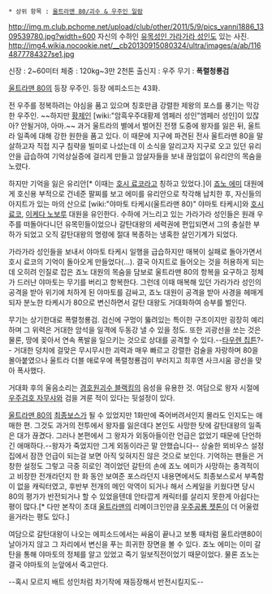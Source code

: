  * 상위 항목 : [[울트라맨 80/괴수 & 우주인 일람]]

http://img.m.club.pchome.net/upload/club/other/2011/5/9/pics_vanni1886_1309539780.jpg?width=600
자신의 수하인 [[유목성인 가라가라 성인]]도 있는 사진.
http://img4.wikia.nocookie.net/__cb20130915080324/ultra/images/a/ab/1164877784327se1.jpg

신장 : 2~60미터
체중 : 120kg~3만 2천톤
출신지 : 우주
무기 : '''폭렬청룡검'''

[[울트라맨 80]]의 등장 우주인. 등장 에피소드는 43화.

전 우주를 정복하려는 야심을 품고 있으며 칭호만큼 강렬한 제왕의 포스를 풍기는 막강한 우주인. ~~하지만 [[황제]]인 [wiki:"암흑우주대황제 엠페러 성인"엠페러 성인]이 있잖아? 안될거야, 아마.~~ 과거 울트라의 별에서 벌어진 전쟁 도중에 왕자를 잃은 뒤, 울트라 일족에 대해 강한 원한을 품고 있다. 이 때문에 지구에 파견된 전사 울트라맨 80을 말살하고자 직접 지구 침략을 빌미로 나섰는데 이 소식을 알리고자 지구로 오고 있던 유리안을 급습하여 기억상실증에 걸리게 만들고 암살자들을 보내 끊임없이 유리안의 목숨을 노렸다.

하지만 기억을 잃은 유리안[* 이때는 [[호시 료코]]라고 칭하고 있었다.]이 [[죠노 에미]] 대원에게 호신용 부적으로 건네준 팔찌를 보고 에미를 유리안으로 착각해 납치한 후, 자신들의 아지트가 있는 마의 산으로 [wiki:"야마토 타케시(울트라맨 80)" 야마토 타케시]와 [[호시 료코]], [[이케다 노보루]] 대원을 유인한다. 수하에 거느리고 있는 가라가라 성인들은 원래 우주를 떠돌아다니던 유목민들이었으나 갈탄대왕의 세력권에 편입되면서 그의 충실한 부하가 되었고 오직 갈탄대왕의 명령에 절대 복종하는 냉혹한 살인기계가 되었다.

가라가라 성인들을 보내서 야마토 타케시 일행을 급습하지만 매복이 실패로 돌아가면서 호시 료코의 기억이 돌아오게 만들었다(...). 결국 아지트로 들어오는 것을 허용하게 되는데 오히려 인질로 잡은 죠노 대원의 목숨을 담보로 울트라맨 80의 항복을 요구하고 정체가 드러난 야마토는 무기를 버리고 항복한다. 그런데 이때 매복해 있던 가라가라 성인의 공격을 받아 위기에 처하게 된 야마토를 감싸고, 죠노 대원이 공격을 받아 사경을 헤매게 되자 분노한 타케시가 80으로 변신하면서 갈탄 대왕도 거대화하여 승부를 벌인다.

무기는 상기한대로 폭렬청룡검. 검신에 구멍이 뚫려있는 특이한 구조이지만 굉장히 예리하며 그 위력은 거대한 암석을 일격에 두동강 낼 수 있을 정도. 또한 괴광선을 쏘는 것은 물론, 땅에 꽂아서 연속 폭발을 일으키는 것으로 상대를 공격할 수 있다.--[[타우렌 칩튼]]?-- 거대한 덩치에 걸맞은 무시무시한 괴력과 매우 빠르고 강렬한 검술을 자랑하며 80을 몰아붙였으나 울트라 더블 애로우에 폭렬청룡검이 부러지고 최후엔 사크시움 광선을 맞아 폭사했다.

거대화 후의 울음소리는 [[경호원괴수 블랙킹]]의 음성을 유용한 것. 여담으로 왕자 시절에 [[우주검호 자무샤]]와 검을 겨룬 적이 있다는 뒷설정이 있다.

[[울트라맨 80]]의 [[최종보스]]가 될 수 있었지만 1화만에 죽어버려서인지 몰라도 인지도는 애매한 편. 그것도 과거의 전투에서 왕자를 잃은데다 본인도 사망한 탓에 갈탄대왕의 일족은 대가 끊겼다. 그러나 본편에서 그 왕자가 외동아들이란 언급은 없었기 때문에 단언하긴 애매하다.--왕자가 죽었지만 그게 외동이라곤 말 안했습니다-- 상술한 뫼비우스 설정집에서 잠깐 언급이 되는걸 보면 아직 잊혀지진 않은 것으로 보인다. 기억하는 팬들은 거창한 설정도 그렇고 극중 히로인 격이었던 갈탄의 손에 죠노 에미가 사망하는 충격적이고 비장한 전개라던지 한 화 동안 보여준 포스라던지 내용면에서도 최종보스로서 부족함이 없을 캐릭터였고, 후반부 전개의 메인 악역이 되거나 해서 스케일을 키웠다면 당시 80의 평가가 반전되거나 할 수 있었을텐데 안타깝게 캐릭터를 살리지 못한게 아쉽다는 평이 많다.[* 다만 본작이 초대 [[울트라맨]]의 리메이크인만큼 [[우주공룡 젯톤]]이 더 어울렸을거라는 평도 있다.]

여담으로 갈탄대왕이 나오는 에피소드에서는 싸움이 끝나고 보통 때처럼 울트라맨80이 날아가지 않고 그 자리에서 변신을 푸는 희귀한 장면을 볼 수 있다. 죠노 에미는 이미 갈탄을 통해 야마토의 정체를 알고 있었고 죽기 일보직전이었기 때문이었다. 물론 죠노는 결국 야마토의 눈앞에서 죽고만다.

--혹시 모르지 배트 성인처럼 차기작에 재등장해서 반전시킬지도--
